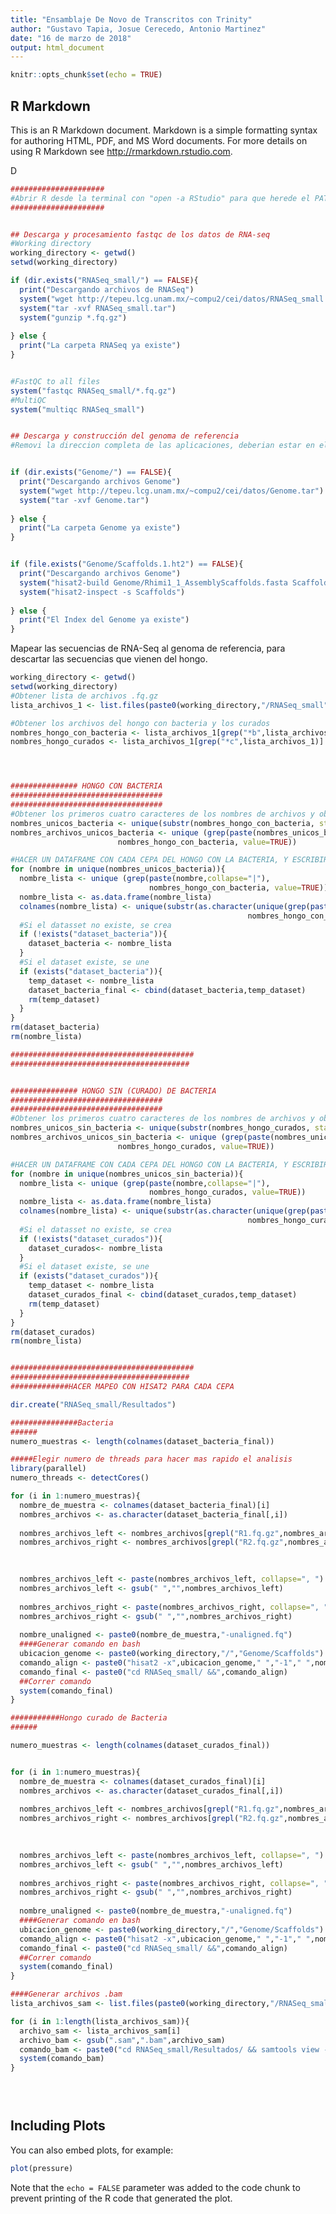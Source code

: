 ```yaml
---
title: "Ensamblaje De Novo de Transcritos con Trinity"
author: "Gustavo Tapia, Josue Cerecedo, Antonio Martinez"
date: "16 de marzo de 2018"
output: html_document
---
```


```r
knitr::opts_chunk$set(echo = TRUE)
```

## R Markdown

This is an R Markdown document. Markdown is a simple formatting syntax for authoring HTML, PDF, and MS Word documents. For more details on using R Markdown see <http://rmarkdown.rstudio.com>.

D

```r
#####################
#Abrir R desde la terminal con "open -a RStudio" para que herede el PATH
#####################


## Descarga y procesamiento fastqc de los datos de RNA-seq
#Working directory
working_directory <- getwd()
setwd(working_directory)

if (dir.exists("RNASeq_small/") == FALSE){
  print("Descargando archivos de RNASeq")
  system("wget http://tepeu.lcg.unam.mx/~compu2/cei/datos/RNASeq_small.tar")
  system("tar -xvf RNASeq_small.tar")
  system("gunzip *.fq.gz")
  
} else {
  print("La carpeta RNASeq ya existe")
}


#FastQC to all files
system("fastqc RNASeq_small/*.fq.gz")
#MultiQC
system("multiqc RNASeq_small")


## Descarga y construcción del genoma de referencia
#Removi la direccion completa de las aplicaciones, deberian estar en el PATH


if (dir.exists("Genome/") == FALSE){
  print("Descargando archivos Genome")
  system("wget http://tepeu.lcg.unam.mx/~compu2/cei/datos/Genome.tar")
  system("tar -xvf Genome.tar")
  
} else {
  print("La carpeta Genome ya existe")
}


if (file.exists("Genome/Scaffolds.1.ht2") == FALSE){
  print("Descargando archivos Genome")
  system("hisat2-build Genome/Rhimi1_1_AssemblyScaffolds.fasta Scaffolds")
  system("hisat2-inspect -s Scaffolds")
  
} else {
  print("El Index del Genome ya existe")
}


```


Mapear las secuencias de RNA-Seq al genoma de referencia, para descartar las secuencias que vienen del hongo.

```r
working_directory <- getwd()
setwd(working_directory)
#Obtener lista de archivos .fq.gz
lista_archivos_1 <- list.files(paste0(working_directory,"/RNASeq_small"),pattern = ".fq.gz")

#Obtener los archivos del hongo con bacteria y los curados
nombres_hongo_con_bacteria <- lista_archivos_1[grep("*b",lista_archivos_1)]
nombres_hongo_curados <- lista_archivos_1[grep("*c",lista_archivos_1)]




############### HONGO CON BACTERIA
##################################
##################################
#Obtener los primeros cuatro caracteres de los nombres de archivos y obtener los unicos
nombres_unicos_bacteria <- unique(substr(nombres_hongo_con_bacteria, start = 1, stop = 4))
nombres_archivos_unicos_bacteria <- unique (grep(paste(nombres_unicos_bacteria,collapse="|"), 
                        nombres_hongo_con_bacteria, value=TRUE))

#HACER UN DATAFRAME CON CADA CEPA DEL HONGO CON LA BACTERIA, Y ESCRIBIR LOS NOMBRES DE LOS ARCHIVOS 
for (nombre in unique(nombres_unicos_bacteria)){
  nombre_lista <- unique (grep(paste(nombre,collapse="|"), 
                               nombres_hongo_con_bacteria, value=TRUE))
  nombre_lista <- as.data.frame(nombre_lista)
  colnames(nombre_lista) <- unique(substr(as.character(unique(grep(paste(nombre,collapse="|"), 
                                                     nombres_hongo_con_bacteria, value=TRUE))),start = 1, stop = 4))
  #Si el datasset no existe, se crea
  if (!exists("dataset_bacteria")){
    dataset_bacteria <- nombre_lista
  }
  #Si el dataset existe, se une 
  if (exists("dataset_bacteria")){
    temp_dataset <- nombre_lista
    dataset_bacteria_final <- cbind(dataset_bacteria,temp_dataset)
    rm(temp_dataset)
  }
}
rm(dataset_bacteria)
rm(nombre_lista)

#########################################
########################################


############### HONGO SIN (CURADO) DE BACTERIA
##################################
##################################
#Obtener los primeros cuatro caracteres de los nombres de archivos y obtener los unicos
nombres_unicos_sin_bacteria <- unique(substr(nombres_hongo_curados, start = 1, stop = 4))
nombres_archivos_unicos_sin_bacteria <- unique (grep(paste(nombres_unicos_sin_bacteria,collapse="|"), 
                        nombres_hongo_curados, value=TRUE))

#HACER UN DATAFRAME CON CADA CEPA DEL HONGO CON LA BACTERIA, Y ESCRIBIR LOS NOMBRES DE LOS ARCHIVOS 
for (nombre in unique(nombres_unicos_sin_bacteria)){
  nombre_lista <- unique (grep(paste(nombre,collapse="|"), 
                               nombres_hongo_curados, value=TRUE))
  nombre_lista <- as.data.frame(nombre_lista)
  colnames(nombre_lista) <- unique(substr(as.character(unique(grep(paste(nombre,collapse="|"), 
                                                     nombres_hongo_curados, value=TRUE))),start = 1, stop = 4))
  #Si el datasset no existe, se crea
  if (!exists("dataset_curados")){
    dataset_curados<- nombre_lista
  }
  #Si el dataset existe, se une 
  if (exists("dataset_curados")){
    temp_dataset <- nombre_lista
    dataset_curados_final <- cbind(dataset_curados,temp_dataset)
    rm(temp_dataset)
  }
}
rm(dataset_curados)
rm(nombre_lista)


#########################################
########################################
#############HACER MAPEO CON HISAT2 PARA CADA CEPA

dir.create("RNASeq_small/Resultados")

###############Bacteria
######
numero_muestras <- length(colnames(dataset_bacteria_final))

#####Elegir numero de threads para hacer mas rapido el analisis
library(parallel)
numero_threads <- detectCores()

for (i in 1:numero_muestras){
  nombre_de_muestra <- colnames(dataset_bacteria_final)[i]
  nombres_archivos <- as.character(dataset_bacteria_final[,i])
  
  nombres_archivos_left <- nombres_archivos[grepl("R1.fq.gz",nombres_archivos, fixed=TRUE)]
  nombres_archivos_right <- nombres_archivos[grepl("R2.fq.gz",nombres_archivos, fixed=TRUE)]

  
  
  nombres_archivos_left <- paste(nombres_archivos_left, collapse=", ")
  nombres_archivos_left <- gsub(" ","",nombres_archivos_left)
  
  nombres_archivos_right <- paste(nombres_archivos_right, collapse=", ")
  nombres_archivos_right <- gsub(" ","",nombres_archivos_right)
  
  nombre_unaligned <- paste0(nombre_de_muestra,"-unaligned.fq")
  ####Generar comando en bash
  ubicacion_genome <- paste0(working_directory,"/","Genome/Scaffolds")
  comando_align <- paste0("hisat2 -x",ubicacion_genome," ","-1"," ",nombres_archivos_left, " ","-2"," ",nombres_archivos_right," ", "-S", " ","Resultados/",nombre_de_muestra,".sam", " ","--un-conc"," ","Resultados/",nombre_unaligned, " ", "-p"," ", numero_threads)
  comando_final <- paste0("cd RNASeq_small/ &&",comando_align)
  ##Correr comando
  system(comando_final)
}

###########Hongo curado de Bacteria
######

numero_muestras <- length(colnames(dataset_curados_final))


for (i in 1:numero_muestras){
  nombre_de_muestra <- colnames(dataset_curados_final)[i]
  nombres_archivos <- as.character(dataset_curados_final[,i])
  
  nombres_archivos_left <- nombres_archivos[grepl("R1.fq.gz",nombres_archivos, fixed=TRUE)]
  nombres_archivos_right <- nombres_archivos[grepl("R2.fq.gz",nombres_archivos, fixed=TRUE)]

  
  
  nombres_archivos_left <- paste(nombres_archivos_left, collapse=", ")
  nombres_archivos_left <- gsub(" ","",nombres_archivos_left)
  
  nombres_archivos_right <- paste(nombres_archivos_right, collapse=", ")
  nombres_archivos_right <- gsub(" ","",nombres_archivos_right)
  
  nombre_unaligned <- paste0(nombre_de_muestra,"-unaligned.fq")
  ####Generar comando en bash
  ubicacion_genome <- paste0(working_directory,"/","Genome/Scaffolds")
  comando_align <- paste0("hisat2 -x",ubicacion_genome," ","-1"," ",nombres_archivos_left, " ","-2"," ",nombres_archivos_right," ", "-S", " ","Resultados/",nombre_de_muestra,".sam", " ","--un-conc"," ","Resultados/",nombre_unaligned, " ", "-p"," ", numero_threads)
  comando_final <- paste0("cd RNASeq_small/ &&",comando_align)
  ##Correr comando
  system(comando_final)
}

####Generar archivos .bam
lista_archivos_sam <- list.files(paste0(working_directory,"/RNASeq_small/Resultados"),pattern = ".sam")

for (i in 1:length(lista_archivos_sam)){
  archivo_sam <- lista_archivos_sam[i]
  archivo_bam <- gsub(".sam",".bam",archivo_sam)
  comando_bam <- paste0("cd RNASeq_small/Resultados/ && samtools view -Sb"," ", archivo_sam," ",">"," ",archivo_bam)
  system(comando_bam)
}


  


```

## Including Plots

You can also embed plots, for example:
```r
plot(pressure)
```

Note that the `echo = FALSE` parameter was added to the code chunk to prevent printing of the R code that generated the plot.
